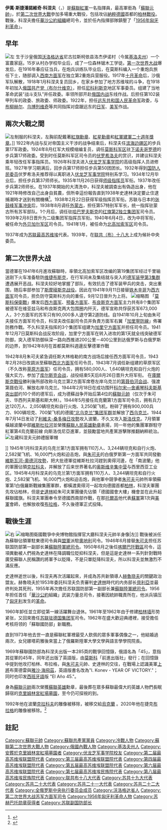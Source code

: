 {{Infobox Military Person
|name=伊萬·斯捷潘諾維奇·科涅夫
|lived=1897年12月28日—1973年5月21日
| birth_date          = {{birth date|df=yes|1897|12|28}}
| death_date          = {{death date and age|df=yes|1973|5|21|1897|12|28}}
| birth_place         = [[俄罗斯帝国|俄罗斯帝国]][[波多西諾韋茨區|波多西諾韋茨區]]
| death_place         = [[苏联|苏联]]莫斯科
| placeofburial       = [[克里姆林宮紅場墓園|克里姆林宮紅場墓園]]
|image=Ivan Stepanovich Konev.jpg
|caption=1945年6月的科涅夫元帥
|nickname=
|allegiance={{Flag|Soviet Union}}
|service years=1916年－1960年
|rank=[[蘇聯元帥|蘇聯元帥]]
|commands=烏克蘭戰區<br/>烏克蘭第1方面軍<br/>烏克蘭第2方面軍<br/>西方戰線<br/>後貝加爾戰區<br/>陸軍紅旗第2軍<br/>第2步兵師<br/>[[File:Red_Army_flag.svg|15px]] [[蘇聯紅軍|蘇聯紅軍]]
|battles=[[第一次世界大戰|第一次世界大戰]]<br />[[俄國內戰|俄國內戰]]<br /> [[第二次世界大戰|第二次世界大戰]]
|awards={{{!}} style="background: transparent"
{{!}} {{Hero of the Soviet Union}} {{!!}} {{Hero of the Soviet Union}}
{{!}}}
{{{!}} style="background: transparent"
{{!}} colspan="2" {{!}} {{胜利勋章}}
{{!}}-
{{!}} {{列宁勋章}} {{!!}} {{列宁勋章}} {{!!}} {{列宁勋章}} {{!!}} {{列宁勋章}}
{{!}}-
{{!}} {{列宁勋章}} {{!!}} {{列宁勋章}} {{!!}} {{列宁勋章}} {{!!}} {{十月革命勋章}}
{{!}}-
{{!}} {{红旗勋章}} {{!!}} {{红旗勋章}} {{!!}} {{红旗勋章}} {{!!}} {{一级苏沃洛夫勋章}}
{{!}}-
{{!}} {{一级苏沃洛夫勋章}} {{!!}} {{一级库图佐夫勋章}} {{!!}} {{一级库图佐夫勋章}} {{!!}} {{红星勋章}}
{{!}}}
[[中苏友谊勋章|中苏友谊勋章]]
|later work=
|portrayed by=
}} 
'''伊萬·斯捷潘諾維奇·科涅夫'''（{{Lang-ru|Иван Степанович Конев|Ivan Stepanovich Konev}}，{{bd|1897年|12月28日|1973年|5月21日|catIdx=Konev, Ivan Stepanovich}}）是[[蘇聯紅軍|蘇聯紅軍]]一名指揮員，最高軍銜為「[[蘇聯元帥|蘇聯元帥]]」，於[[第二次世界大戰|第二次世界大戰]]參加多場重大戰役，包括攻佔[[納粹德國|納粹德國]]首都的[[柏林戰役|柏林戰役]]。戰後，科涅夫擔任[[華沙公約組織|華沙公約組織]]總司令，並於任內指揮部隊鎮壓了「[[1956年匈牙利革命|1956年匈牙利革命]]」。

==早年==
[[File:Иван_Конев.jpg|左]]
生于沙皇俄国[[沃洛格达省|沃洛格达省]]尼古拉斯柯依县洛杰伊诺村（今属[[基洛夫州|基洛夫州]]）一个富農家庭。15岁从村办学校毕业后，成了一位森林锯木工学徒。[[第一次世界大战|第一次世界大战]]爆发后，在1916年春应征当兵，在炮兵训练队毕业后，在莫斯科编入一个重炮兵旅任下士，随部调入[[西南方面军|西南方面军]]在独立第2重炮兵营服役。1917年[[十月革命|十月革命]]后，沙俄军队解散，1918年1月科涅夫复员回乡，在家乡参加了地方苏维埃的斗争，在1918年初加入[[苏联共产党|俄国共产党（布尔什维克）]]，担任[[尼科利斯克_(沃洛格達州)|尼科利斯克]]地区军事委员。组建了当地革命武装“战斗支队”并任政委。率领所部开赴[[俄国内战|俄国内战]]东线作战。后担任第102装甲列车的政委、旅政委、师政委。1922年，担任[[远东共和国|远东共和国人民革命军]]政委，与[[布柳赫尔|布柳赫尔]]、[[伊耶羅尼姆·彼得羅維奇·烏博列維奇|乌博列维奇]]等共同指挥对盘踞远东的[[日军|日军]]、[[美军|美军]]作战。


== 兩次大戰之間 ==
[[File:IS_Konev_01.jpg|左]]制服的科涅夫，左胸前配戴著[[紅旗勳章|紅旗勳章]]、[[红星勋章|紅星勳章]]和[[红军建军二十周年奖章|紅軍建軍二十週年獎章]]。]]
1922年内战与反对帝国主义干涉的战争结束后，科涅夫任[[滨海边疆区|滨海边疆区]]的步兵第17军政委。1924年8月红军大规模缩编复员，调任[[莫斯科军区|莫斯科军区]]驻[[下诺夫哥罗德|下诺夫哥罗德]]的步兵第17师政委。受到时任莫斯科军区司令员的[[伏罗希洛夫|伏罗希洛夫]]的赏识，并建议科涅夫乘年轻改任军事指挥员。1926年科涅夫进入[[伏龙芝军事学院|伏龙芝军事学院]]的高级指挥人员进修班。1927年学习期满后，回步兵第17师担任步兵第50团团长。1932年得到[[国防人民委员|国防人民委员]]伏罗希洛夫推荐得以离职进入[[伏龙芝军事学院|伏龙芝军事学院]]特别系学习。1934年12月毕业后，担任步兵第37师师长。1935年11月26日获得[[苏联军衔|师级指挥员]]军衔。1937年改任步兵第2师师长。在1937年開始的大清洗中，科涅夫被調查出有偽造出身，他在1921年時修改自己出身自貧農，但所幸這份報告直到1938年史達林決定要止住逮捕潮時才送到有關機構<ref>{{zh}}{{cite book |first=傑弗里 |last=羅伯茨 |title=朱可夫: 斯大林的将军 |year=2015 |publisher=社会科学文献出版社
|isbn=978-7-5097-7167-9 |page=120-121}}</ref>。1938年2月22日获得军级指挥员军衔。苏联与日本的[[张鼓峰事件|张鼓峰军事冲突]]后，1938年8月调任[[外蒙古|外蒙古]]，担任第57特别军军长，统一指挥驻蒙古所有苏军部队。1个月后，调任驻[[哈巴罗夫斯克|哈巴罗夫斯克]]的[[苏联、红旗第2集团军|红旗第2独立集团军]]司令员。1939年2月8日晋升为二级集团军指挥员军衔。1940年6月4日，改为中将军衔，被任命为[[外贝加尔军区|外贝加尔军区]]司令员。1941年1月，被任命为[[北高加索军区|北高加索军区]]司令员。

1937年成为[[苏联最高苏维埃|苏联最高苏维埃]]代表。1939年，在[[联共（布）十八大|联共（布）十八大]]上成为候补中央委员。

==第二次世界大战==
{{main|第二次世界大战}}
當德軍在1941年6月進攻蘇聯時，率領北高加索军区改编的第19集团军经过千里输送刚下火车准备駐防[[维捷布斯克|维捷布斯克]]，在行军间未及集结就与突入的[[德国陆军装甲兵第3集团军|德军装甲第3集群]]遭遇展开恶战。科涅夫较好地掌握了部队，有效抗击了德军装甲兵的突击，突出重围，随后率部参加了[[斯摩稜斯克战役|斯摩稜斯克战役]]。因此在1941年9月11日接替[[铁木辛哥|铁木辛哥]]为[[西方面军|西方面军]]司令员，担负防守莫斯科方向的重任，9月12日晉升为上将。
[[File:Маршал_Советского_Союза_дважды_Герой_Советского_Союза_Иван_Степанович_Конев.jpg|缩略图]]
「[[莫斯科保衛戰|莫斯科保衛戰]]」爆发后[[西方面军|西方面军]]、[[预备方面军|预备方面军]]、[[布良斯克方面军|布良斯克方面军]]主力共有8个集团军被德军在维亚兹马和布良斯克两大包围圈内歼灭，德军宣称共俘获苏军673,000人，3个方面军的苏军只有90,000多人退守第2道防线。自1941年10月上旬由朱可夫接任方面军司令员，科涅夫改任副司令员并負責方面军右翼「[[加里寧防線|加里寧防線]]」佈署防務作戰。不久科涅夫指挥的3个集团军组建为[[加里宁方面军|加里宁方面军]]并担任司令员。1941年12月7日莫斯科会战反攻阶段，加里宁方面军在转入进攻的第1天就全线突破德军防御，突入德军防御纵深一路向西推进200公里－400公里到达俄罗斯与白俄罗斯的边界，到1942年8月在首都莫斯科週邊反擊德軍作戰 
 
1942年8月朱可夫紧急调任斯大林格勒的南方战场后接任西方面军司令员，1943年2月28日改調派至蘇聯[[西北方面军|西北方面军]]任司令员，1943年7月调任新组建的草原军区（不久改称[[草原方面军|草原方面军]]）任司令员，拥有580,000人、1,640辆坦克和自行火炮的强大实力，参加了[[库尔斯克会战|库尔斯克会战]]，战役结束5天后8月26日晋升大将军衔。
在[[庫爾斯克戰役|庫爾斯克戰役]]勝利後所部改称乌克兰第2方面军席卷左岸乌克兰的[[第聂伯河会战|第聂伯河会战]]、强渡第聂伯河、解放右岸乌克兰。1944年2月18日在成功围歼[[科尔宋—舍甫琴科夫斯基突出部|科尔宋—舍甫琴科夫斯基突出部]]约10个师的德军后，成为德蘇战争开始后第4位的[[蘇聯元帥|蘇聯元帥]]（仅次于朱可夫、华西列夫斯基和斯大林）。1944年5月接任烏克蘭第1方面军司令员，拥有兵力达120万人、2,050辆坦克和自行火炮、3,250架飞机，粉碎了拥有900,000兵力、900辆坦克、700架飞机的德國[[北乌克兰集团军群|“北乌克兰”集团军群]]並解放了[[烏克蘭西部|西乌克兰]]。1944年7月14日发动了[[利維夫-桑多梅日攻勢|利維夫-桑多梅日攻勢]]攻入波蘭，不久又攻入[[斯洛伐克|斯洛伐克]]。7月領軍橫越波蘭中部[[維斯杜拉河|維斯杜拉河]]並榮獲[[蘇聯人民英雄勳章|蘇聯人民英雄勳章]]表揚，同一年他的集團軍群駐守紅軍第4烏克蘭前線 向斯洛伐尼亞進軍，並鼓勵當地共產黨游擊隊推翻納粹統治。[[File:ParadeCap_Konev.jpg|左]]藏科涅夫元帥禮服軍帽

]]
1945年1月科涅夫的乌克兰第1方面军拥有110万人、3,244辆坦克和自行火炮、2,582架飞机、16,000門火炮和迫击炮，與[[朱可夫|朱可夫]]的白俄罗斯第一方面军共同發動[[維斯瓦河-奧德河攻勢|維斯瓦河-奧德河攻勢]]，把大批德軍從維斯杜拉河趕到奧得河邊，在「南波蘭」他的軍團佔領[[克拉科夫|克拉科夫]]，并解放了后来世界著名的[[奥斯维辛集中营|奥斯维辛集中营]]与西里西亚工业区。1945年4月科涅夫的乌克兰第1方面军拥有110万人、3,244辆坦克和自行火炮、2,582架飞机、16,000門火炮和迫击炮，與他軍中競爭者[[朱可夫|朱可夫]]元帥所率領蘇軍第1白俄羅斯戰線集團軍群，都橫渡奧得河一起攻向德國首都[[柏林|柏林]]，科涅夫軍團先攻佔柏林，但是[[史達林|史達林]]給朱可夫軍團優先佔領「德國國會大樓」機會並在此升起蘇聯國旗。科涅夫軍團奉令至德國西南部作戰，在那[[托爾高|托爾高]]他代表[[蘇軍|蘇軍]]第1次與[[美軍|美軍]]會師，也解放收復[[布拉格|布拉格]]，不久後德軍正式投降。

==戰後生涯==
[[File:Ivan_Stepanovich_Konev_3.jpg|右]]
[[File:Konev_Sculpture.jpg|缩略图]]衛國戰爭中央博物館指揮官大廳科涅夫元帥半身像|左]]
戰後被派任為蘇聯佔領軍駐東德司令員與[[盟軍|盟軍]]派駐[[奧地利|奧地利]]司令。1946年6月接替[[朱可夫|朱可夫]]担任苏联国防部第一副部长兼[[蘇聯陸軍|蘇聯陸軍總司令]]。1950年6月之後任[[喀爾巴阡戰區|喀爾巴阡戰區]]司令，這項異動被人們視為史達林在降調職位貶抑科涅夫，但是這是史達林一系列針對戰時廣受蘇聯人民稱讚的將軍予以貶降，不是只單貶降科涅夫，所以科涅夫並無激烈不滿反應。

史達林逝世以後，科涅夫再次活躍起來，并成為苏共新領導人[[赫魯晓夫|赫魯晓夫]]的關鍵政治盟友。赫魯晓夫於1953年委託科涅夫负责審判[[史達林|史達林]]時代的内务部长[[貝利亞|貝利亞]]並最终判处其死刑，1955年再次擔任苏联国防部第一副部长兼[[蘇聯陸軍|蘇聯陸軍總司令]]。1956年担任首任「[[華沙公約|華沙公約]]組織」武装力量总司令，接著因統帥職責所在，他派兵镇压了[[匈牙利|匈牙利]]发生的[[1956年匈牙利革命|革命]]。

1960年卸任並立即從第一線活躍舞台退休。1961年至1962年由于修建[[柏林墙|柏林墙]]形势紧张，又回來擔任[[苏联驻德国集团军|苏联驻德国集团军]]司令。1962年在盛大歡迎典禮裡，接受擔任考核将领的「蘇聯國防部」新職務。

直到1973年他去世一直是蘇聯紅軍裡最受人欽佩的眾多軍事偶像之一，他結婚過兩次，女兒娜塔莉雅後來當上了俄羅斯陸軍大學文學與語言學學院院長。

1969年蘇聯國防部為科涅夫出版一本285頁的戰爭回憶錄，俄語名為「45」，意指其從軍的45年，同年还出版了英語版，由[[莫斯科|莫斯科]]「前進出版社」發行；在回憶錄中提到他攻打柏林、布拉格，與[[朱可夫|朱可夫]]元帥、史達林的交往，在戰場上認識美軍[[上將|上將]]布萊德雷與[[雅沙·海飛茲|雅沙·海飛茲]]，英語版書名改為"I. Konev - YEAR OF VICTORY."；同时也印发[[西班牙語|西班牙語]]版 "El Año 45."。

身為[[蘇聯元帥|蘇聯元帥]]兩次榮獲[[蘇聯英雄|蘇聯英雄]]勳章，最後葬在眾多蘇聯最偉大的英雄人物們長眠歸宿的[[克里姆林宮紅場墓園|克里姆林宮紅場墓園]]，至今仍可探視的到。

1992年他在波蘭[[克拉科夫|克拉科夫]]的雕像被移除，被移交給[[烏克蘭|烏克蘭]] 。2020年他在捷克[[布拉格|布拉格]]的雕像被移除。<ref>{{Cite news |url=https://www.bbc.com/zhongwen/simp/world-52456554 |title=市长怕遇刺受警方保护 布拉格之春与中国 |publisher=BBC |date=2020-04-28 |accessdate=2020-04-28 |archive-date=2020-11-26 |archive-url=https://web.archive.org/web/20201126103849/https://www.bbc.com/zhongwen/simp/world-52456554 }}</ref>

==註記==
{{reflist}}

{{start box}}
{{succession box|title=第一任[[華沙公約組織|華沙公約組織]]聯合武裝部隊最高司令 | before=(无)|after=[[安德烈·格列奇科|安德烈·格列奇科]]|years=1955年 – 1960年}}
{{end box}}
{{蘇聯元帥}}
{{蘇聯大將}}
{{Authority control}}
{{DEFAULTSORT:Konev, Ivan Stepanovich}}
[[Category:蘇聯元帥|Category:蘇聯元帥]]
[[Category:蘇聯共產黨黨員|Category:蘇聯共產黨黨員]]
[[Category:冷戰人物|Category:冷戰人物]]
[[Category:蘇聯第二次世界大戰人物|Category:蘇聯第二次世界大戰人物]]
[[Category:俄國內戰人物|Category:俄國內戰人物]]
[[Category:基洛夫州人|Category:基洛夫州人]]
[[Category:安葬於克里姆林宮紅場墓園者|Category:安葬於克里姆林宮紅場墓園者]]
[[Category:伏龙芝军事学院校友|Category:伏龙芝军事学院校友]]
[[Category:第二届最高苏维埃联盟院代表|Category:第二届最高苏维埃联盟院代表]]
[[Category:第三届最高苏维埃联盟院代表|Category:第三届最高苏维埃联盟院代表]]
[[Category:第四届最高苏维埃联盟院代表|Category:第四届最高苏维埃联盟院代表]]
[[Category:第五届最高苏维埃联盟院代表|Category:第五届最高苏维埃联盟院代表]]
[[Category:第六届最高苏维埃联盟院代表|Category:第六届最高苏维埃联盟院代表]]
[[Category:第七届最高苏维埃民族院代表|Category:第七届最高苏维埃民族院代表]]
[[Category:第八届最高苏维埃民族院代表|Category:第八届最高苏维埃民族院代表]]
[[Category:联共布十八大代表|Category:联共布十八大代表]]
[[Category:苏共十九大代表|Category:苏共十九大代表]]
[[Category:苏共二十大代表|Category:苏共二十大代表]]
[[Category:苏共二十一大代表|Category:苏共二十一大代表]]
[[Category:苏共二十二大代表|Category:苏共二十二大代表]]
[[Category:全俄罗斯中央执行委员会成员|Category:全俄罗斯中央执行委员会成员]]
[[Category:沃洛格达省人|Category:沃洛格达省人]]
[[Category:第二次世界大战苏军方面军司令|Category:第二次世界大战苏军方面军司令]]
[[Category:1956年匈牙利革命人物|Category:1956年匈牙利革命人物]]
[[Category:苏赫巴托勋章获得者|Category:苏赫巴托勋章获得者]]
[[Category:苏联副国防部长|Category:苏联副国防部长]]